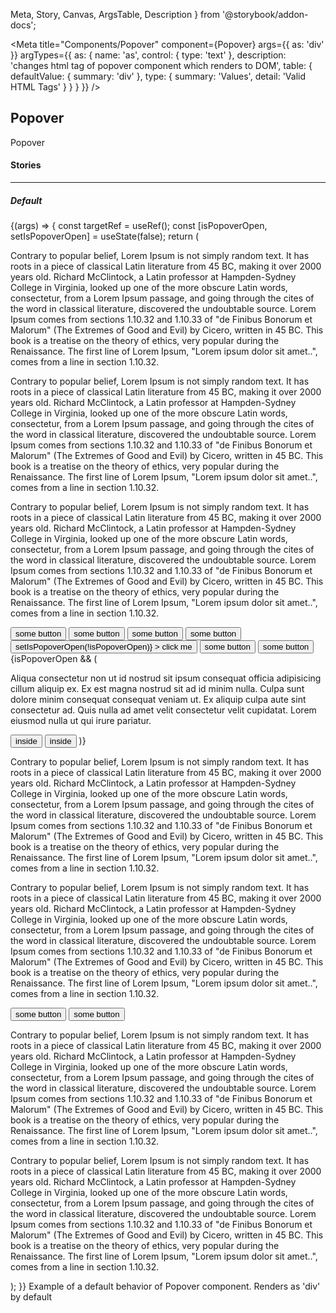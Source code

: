   Meta,
  Story,
  Canvas,
  ArgsTable,
  Description
} from '@storybook/addon-docs';

<Meta
  title="Components/Popover"
  component={Popover}
  args={{
    as: 'div'
  }}
  argTypes={{
    as: {
      name: 'as',
      control: { type: 'text' },
      description: 'changes html tag of popover component which renders to DOM',
      table: {
        defaultValue: { summary: 'div' },
        type: { summary: 'Values', detail: 'Valid HTML Tags' }
      }
    }
  }}
/>

## Popover

<p
  style={{
    color: 'white',
    padding: '10px',
    fontWeight: 'bold',
    borderRadius: '4px',
    backgroundColor: '#1B5193'
  }}
>
  Popover
</p>

#### Stories

<hr />

##### Default

<Canvas>
  <Story name="Default" inline={false}>
    {(args) => {
      const targetRef = useRef();
      const [isPopoverOpen, setIsPopoverOpen] = useState(false);
      return (
        <div style={{ height: '100vh' }}>
          <p>
            Contrary to popular belief, Lorem Ipsum is not simply random text.
            It has roots in a piece of classical Latin literature from 45 BC,
            making it over 2000 years old. Richard McClintock, a Latin professor
            at Hampden-Sydney College in Virginia, looked up one of the more
            obscure Latin words, consectetur, from a Lorem Ipsum passage, and
            going through the cites of the word in classical literature,
            discovered the undoubtable source. Lorem Ipsum comes from sections
            1.10.32 and 1.10.33 of "de Finibus Bonorum et Malorum" (The Extremes
            of Good and Evil) by Cicero, written in 45 BC. This book is a
            treatise on the theory of ethics, very popular during the
            Renaissance. The first line of Lorem Ipsum, "Lorem ipsum dolor sit
            amet..", comes from a line in section 1.10.32.
          </p>
          <p>
            Contrary to popular belief, Lorem Ipsum is not simply random text.
            It has roots in a piece of classical Latin literature from 45 BC,
            making it over 2000 years old. Richard McClintock, a Latin professor
            at Hampden-Sydney College in Virginia, looked up one of the more
            obscure Latin words, consectetur, from a Lorem Ipsum passage, and
            going through the cites of the word in classical literature,
            discovered the undoubtable source. Lorem Ipsum comes from sections
            1.10.32 and 1.10.33 of "de Finibus Bonorum et Malorum" (The Extremes
            of Good and Evil) by Cicero, written in 45 BC. This book is a
            treatise on the theory of ethics, very popular during the
            Renaissance. The first line of Lorem Ipsum, "Lorem ipsum dolor sit
            amet..", comes from a line in section 1.10.32.
          </p>
          <p>
            Contrary to popular belief, Lorem Ipsum is not simply random text.
            It has roots in a piece of classical Latin literature from 45 BC,
            making it over 2000 years old. Richard McClintock, a Latin professor
            at Hampden-Sydney College in Virginia, looked up one of the more
            obscure Latin words, consectetur, from a Lorem Ipsum passage, and
            going through the cites of the word in classical literature,
            discovered the undoubtable source. Lorem Ipsum comes from sections
            1.10.32 and 1.10.33 of "de Finibus Bonorum et Malorum" (The Extremes
            of Good and Evil) by Cicero, written in 45 BC. This book is a
            treatise on the theory of ethics, very popular during the
            Renaissance. The first line of Lorem Ipsum, "Lorem ipsum dolor sit
            amet..", comes from a line in section 1.10.32.
          </p>
          <div>
            <button>some button</button>
            <button>some button</button>
            <button>some button</button>
            <button>some button</button>
            <button
              ref={targetRef}
              onClick={() => setIsPopoverOpen(!isPopoverOpen)}
            >
              click me
            </button>
            <button>some button</button>
            <button>some button</button>
          </div>
          {isPopoverOpen && (
            <Popover
              targetRef={targetRef}
              style={{
                padding: '5px 10px',
                borderRadius: '4px',
                background: 'white',
                border: '1px solid #eee'
              }}
            >
              <p style={{ width: '250px' }}>
                Aliqua consectetur non ut id nostrud sit ipsum consequat officia
                adipisicing cillum aliquip ex. Ex est magna nostrud sit ad id
                minim nulla. Culpa sunt dolore minim consequat consequat veniam
                ut. Ex aliquip culpa aute sint consectetur ad. Quis nulla ad
                amet velit consectetur velit cupidatat. Lorem eiusmod nulla ut
                qui irure pariatur.
              </p>
              <button>inside</button>
              <button>inside</button>
            </Popover>
          )}
          <p>
            Contrary to popular belief, Lorem Ipsum is not simply random text.
            It has roots in a piece of classical Latin literature from 45 BC,
            making it over 2000 years old. Richard McClintock, a Latin professor
            at Hampden-Sydney College in Virginia, looked up one of the more
            obscure Latin words, consectetur, from a Lorem Ipsum passage, and
            going through the cites of the word in classical literature,
            discovered the undoubtable source. Lorem Ipsum comes from sections
            1.10.32 and 1.10.33 of "de Finibus Bonorum et Malorum" (The Extremes
            of Good and Evil) by Cicero, written in 45 BC. This book is a
            treatise on the theory of ethics, very popular during the
            Renaissance. The first line of Lorem Ipsum, "Lorem ipsum dolor sit
            amet..", comes from a line in section 1.10.32.
          </p>
          <p>
            Contrary to popular belief, Lorem Ipsum is not simply random text.
            It has roots in a piece of classical Latin literature from 45 BC,
            making it over 2000 years old. Richard McClintock, a Latin professor
            at Hampden-Sydney College in Virginia, looked up one of the more
            obscure Latin words, consectetur, from a Lorem Ipsum passage, and
            going through the cites of the word in classical literature,
            discovered the undoubtable source. Lorem Ipsum comes from sections
            1.10.32 and 1.10.33 of "de Finibus Bonorum et Malorum" (The Extremes
            of Good and Evil) by Cicero, written in 45 BC. This book is a
            treatise on the theory of ethics, very popular during the
            Renaissance. The first line of Lorem Ipsum, "Lorem ipsum dolor sit
            amet..", comes from a line in section 1.10.32.
          </p>
          <button>some button</button>
          <button>some button</button>
          <p>
            Contrary to popular belief, Lorem Ipsum is not simply random text.
            It has roots in a piece of classical Latin literature from 45 BC,
            making it over 2000 years old. Richard McClintock, a Latin professor
            at Hampden-Sydney College in Virginia, looked up one of the more
            obscure Latin words, consectetur, from a Lorem Ipsum passage, and
            going through the cites of the word in classical literature,
            discovered the undoubtable source. Lorem Ipsum comes from sections
            1.10.32 and 1.10.33 of "de Finibus Bonorum et Malorum" (The Extremes
            of Good and Evil) by Cicero, written in 45 BC. This book is a
            treatise on the theory of ethics, very popular during the
            Renaissance. The first line of Lorem Ipsum, "Lorem ipsum dolor sit
            amet..", comes from a line in section 1.10.32.
          </p>
          <p>
            Contrary to popular belief, Lorem Ipsum is not simply random text.
            It has roots in a piece of classical Latin literature from 45 BC,
            making it over 2000 years old. Richard McClintock, a Latin professor
            at Hampden-Sydney College in Virginia, looked up one of the more
            obscure Latin words, consectetur, from a Lorem Ipsum passage, and
            going through the cites of the word in classical literature,
            discovered the undoubtable source. Lorem Ipsum comes from sections
            1.10.32 and 1.10.33 of "de Finibus Bonorum et Malorum" (The Extremes
            of Good and Evil) by Cicero, written in 45 BC. This book is a
            treatise on the theory of ethics, very popular during the
            Renaissance. The first line of Lorem Ipsum, "Lorem ipsum dolor sit
            amet..", comes from a line in section 1.10.32.
          </p>
        </div>
      );
    }}
  </Story>
</Canvas>

<Description story="Default">
  Example of a default behavior of Popover component. Renders as 'div' by
  default
</Description>

<ArgsTable story="Default" />
